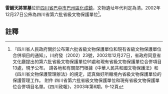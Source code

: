 {{msg:四川省文物保護單位
|名稱 = 雷鋪天將軍墓
|編號 = 13
|圖片 = 
|級別 = S6
|分類 = 
|時代 = [[清代|清代]]
|地点 = [[四川省|四川省]][[巴中市|巴中市]][[巴州區|巴州區]][[化成鎮|化成鎮]]
|坐標 =
|登錄 = 2002年12月27日
}}
'''雷鋪天將軍墓'''位於[[四川省|四川省]][[巴中市|巴中市]][[巴州區|巴州區]][[化成鎮|化成鎮]]，文物遺址年代判定為清。2002年12月27日公佈為四川省第六批省級文物保護單位<ref>『四川省人民政府關於公布第六批省級文物保護單位和現有省級文物保護單位合併項目的通知』，川府發（2002）23號，2002年12月27日，省政府同意省文化廳提出的第六批省級文物保護單位91處和現有省級文物保護單位合併項目13處，現予公布。 請各地和有關部門根據《中華人民共和國文物保護法》和《四川省文物保護管理辦法》的規定，認真做好所轄境內省級文物保護單位的保護管理工作。 附件 四川省第六批省級文物保護單位和現有省級文物保護單位合併項目名單。《四川政報》，2003年第6期，9-12頁</ref>。
==註釋==
{{reflist}}
{{文物保護單位小作品}}